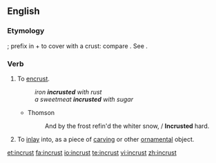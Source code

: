==English==

===Etymology===
{{etyl|la}} {{lena}} {{term|incrustare}}; prefix {{term|in-}} in + {{term|crustare}} to cover with a crust: compare {{etyl|fr|-}} {{term|incruster}}. See {{term|crust}}.

===Verb===
{{en-verb}}

# To [[encrust]].
#: ''iron '''incrusted''' with rust''
#: ''a sweetmeat '''incrusted''' with sugar''
#* Thomson
#*: And by the frost refin'd the whiter snow, / '''Incrusted''' hard.
# {{art}} To [[inlay]] into, as a piece of [[carving]] or other [[ornamental]] object.

[[et:incrust]]
[[fa:incrust]]
[[io:incrust]]
[[te:incrust]]
[[vi:incrust]]
[[zh:incrust]]